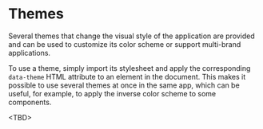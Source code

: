 
# Themes

Several themes that change the visual style of the application are provided and can be used to customize its color scheme or support multi-brand applications.

To use a theme, simply import its stylesheet and apply the corresponding `data-theme` HTML attribute to an element in the document.
This makes it possible to use several themes at once in the same app, which can be useful, for example, to apply the inverse color scheme to some components.

\<TBD\>
